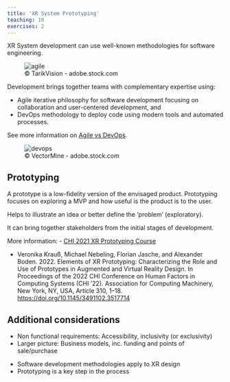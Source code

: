 ```yaml
---
title: 'XR System Prototyping'
teaching: 10
exercises: 2
---
```


XR System development can use well-known methodologies for software engineering.

![&copy; TarikVision - adobe.stock.com](fig/AdobeStock_609758479.jpeg){alt="agile"}

Development brings together teams with complementary expertise using:

- Agile iterative philosophy for software development
focusing on collaboration and user-centered development, and 
- DevOps methodology to deploy code using modern tools
and automated processes.

See more information on [Agile vs DevOps](https://www.atlassian.com/devops/what-is-devops/agile-vs-devops).


![&copy; VectorMine - adobe.stock.com](fig/AdobeStock_550035731.jpeg){alt="devops"}


## Prototyping

A prototype is a low-fidelity version of the envisaged product. Prototyping focuses on exploring a MVP and how useful is the product is to the user.

Helps to illustrate an idea or better define the 'problem' (exploratory).


It can bring together stakeholders from the initial stages of development.


More information:
- [CHI 2021 XR Prototyping Course](https://xr-prototyping.org/)

- Veronika Krauß, Michael Nebeling, Florian Jasche, and Alexander Boden. 2022. Elements of XR Prototyping: Characterizing the Role and Use of Prototypes in Augmented and Virtual Reality Design. In Proceedings of the 2022 CHI Conference on Human Factors in Computing Systems (CHI '22). Association for Computing Machinery, New York, NY, USA, Article 310, 1–18. [https://doi.org/10.1145/3491102.3517714](https://doi.org/10.1145/3491102.3517714)




## Additional considerations
- Non functional requirements: Accessibility, inclusivity (or exclusivity)
- Larger picture: Business models, inc. funding and points of sale/purchase

::::::::::::::::::::::::::::::::::::: keypoints 

- Software development methodologies apply to XR design
- Prototyping is a key step in the process


::::::::::::::::::::::::::::::::::::::::::::::::

